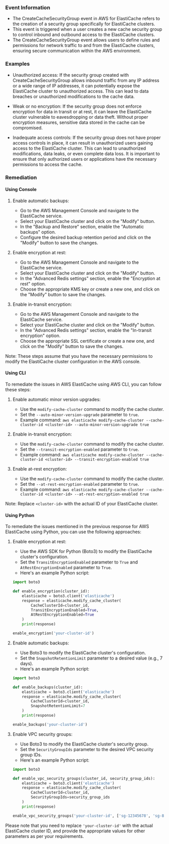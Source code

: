 
### Event Information

- The CreateCacheSecurityGroup event in AWS for ElastiCache refers to the creation of a security group specifically for ElastiCache clusters.
- This event is triggered when a user creates a new cache security group to control inbound and outbound access to the ElastiCache clusters.
- The CreateCacheSecurityGroup event allows users to define rules and permissions for network traffic to and from the ElastiCache clusters, ensuring secure communication within the AWS environment.


### Examples

- Unauthorized access: If the security group created with CreateCacheSecurityGroup allows inbound traffic from any IP address or a wide range of IP addresses, it can potentially expose the ElastiCache cluster to unauthorized access. This can lead to data breaches or unauthorized modifications to the cache data.

- Weak or no encryption: If the security group does not enforce encryption for data in transit or at rest, it can leave the ElastiCache cluster vulnerable to eavesdropping or data theft. Without proper encryption measures, sensitive data stored in the cache can be compromised.

- Inadequate access controls: If the security group does not have proper access controls in place, it can result in unauthorized users gaining access to the ElastiCache cluster. This can lead to unauthorized modifications, data leaks, or even complete data loss. It is important to ensure that only authorized users or applications have the necessary permissions to access the cache.

### Remediation

#### Using Console

1. Enable automatic backups: 
   - Go to the AWS Management Console and navigate to the ElastiCache service.
   - Select your ElastiCache cluster and click on the "Modify" button.
   - In the "Backup and Restore" section, enable the "Automatic backups" option.
   - Configure the desired backup retention period and click on the "Modify" button to save the changes.

2. Enable encryption at rest:
   - Go to the AWS Management Console and navigate to the ElastiCache service.
   - Select your ElastiCache cluster and click on the "Modify" button.
   - In the "Advanced Redis settings" section, enable the "Encryption at rest" option.
   - Choose the appropriate KMS key or create a new one, and click on the "Modify" button to save the changes.

3. Enable in-transit encryption:
   - Go to the AWS Management Console and navigate to the ElastiCache service.
   - Select your ElastiCache cluster and click on the "Modify" button.
   - In the "Advanced Redis settings" section, enable the "In-transit encryption" option.
   - Choose the appropriate SSL certificate or create a new one, and click on the "Modify" button to save the changes.

Note: These steps assume that you have the necessary permissions to modify the ElastiCache cluster configuration in the AWS console.

#### Using CLI

To remediate the issues in AWS ElastiCache using AWS CLI, you can follow these steps:

1. Enable automatic minor version upgrades:
   - Use the `modify-cache-cluster` command to modify the cache cluster.
   - Set the `--auto-minor-version-upgrade` parameter to `true`.
   - Example command: `aws elasticache modify-cache-cluster --cache-cluster-id <cluster-id> --auto-minor-version-upgrade true`

2. Enable in-transit encryption:
   - Use the `modify-cache-cluster` command to modify the cache cluster.
   - Set the `--transit-encryption-enabled` parameter to `true`.
   - Example command: `aws elasticache modify-cache-cluster --cache-cluster-id <cluster-id> --transit-encryption-enabled true`

3. Enable at-rest encryption:
   - Use the `modify-cache-cluster` command to modify the cache cluster.
   - Set the `--at-rest-encryption-enabled` parameter to `true`.
   - Example command: `aws elasticache modify-cache-cluster --cache-cluster-id <cluster-id> --at-rest-encryption-enabled true`

Note: Replace `<cluster-id>` with the actual ID of your ElastiCache cluster.

#### Using Python

To remediate the issues mentioned in the previous response for AWS ElastiCache using Python, you can use the following approaches:

1. Enable encryption at rest:
   - Use the AWS SDK for Python (Boto3) to modify the ElastiCache cluster's configuration.
   - Set the `TransitEncryptionEnabled` parameter to `True` and `AtRestEncryptionEnabled` parameter to `True`.
   - Here's an example Python script:

   ```python
   import boto3

   def enable_encryption(cluster_id):
       elasticache = boto3.client('elasticache')
       response = elasticache.modify_cache_cluster(
           CacheClusterId=cluster_id,
           TransitEncryptionEnabled=True,
           AtRestEncryptionEnabled=True
       )
       print(response)

   enable_encryption('your-cluster-id')
   ```

2. Enable automatic backups:
   - Use Boto3 to modify the ElastiCache cluster's configuration.
   - Set the `SnapshotRetentionLimit` parameter to a desired value (e.g., 7 days).
   - Here's an example Python script:

   ```python
   import boto3

   def enable_backups(cluster_id):
       elasticache = boto3.client('elasticache')
       response = elasticache.modify_cache_cluster(
           CacheClusterId=cluster_id,
           SnapshotRetentionLimit=7
       )
       print(response)

   enable_backups('your-cluster-id')
   ```

3. Enable VPC security groups:
   - Use Boto3 to modify the ElastiCache cluster's security group.
   - Set the `SecurityGroupIds` parameter to the desired VPC security group IDs.
   - Here's an example Python script:

   ```python
   import boto3

   def enable_vpc_security_groups(cluster_id, security_group_ids):
       elasticache = boto3.client('elasticache')
       response = elasticache.modify_cache_cluster(
           CacheClusterId=cluster_id,
           SecurityGroupIds=security_group_ids
       )
       print(response)

   enable_vpc_security_groups('your-cluster-id', ['sg-12345678', 'sg-87654321'])
   ```

Please note that you need to replace `'your-cluster-id'` with the actual ElastiCache cluster ID, and provide the appropriate values for other parameters as per your requirements.

